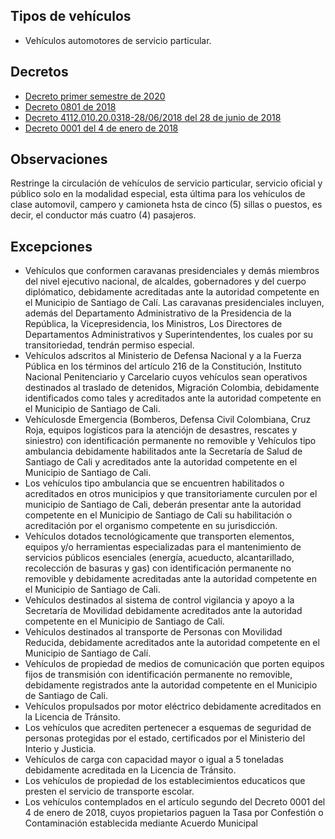 ## Tipos de vehículos

- Vehículos automotores de servicio particular.

## Decretos

- [Decreto primer semestre de 2020](https://www.cali.gov.co/movilidad/loader.php?lServicio=Tools2&lTipo=descargas&lFuncion=descargar&idFile=43453)
- [Decreto 0801 de 2018](http://www.cali.gov.co/movilidad/loader.php?lServicio=Tools2&lTipo=descargas&lFuncion=descargar&idFile=32835)
- [Decreto 4112.010.20.0318-28/06/2018 del 28 de junio de 2018](http://www.cali.gov.co/aplicaciones/boletin_publicaciones/imagenes_documentos/documentoId11660.pdf)
- [Decreto 0001 del 4 de enero de 2018](http://www.cali.gov.co/movilidad/loader.php?lServicio=Tools2&lTipo=descargas&lFuncion=descargar&idFile=25496)

## Observaciones

Restringe la circulación de vehículos de servicio particular, servicio oficial y público solo en la modalidad especial, esta última para los vehículos de clase automovil, campero y camioneta hsta de cinco (5) sillas o puestos, es decir, el conductor más cuatro (4) pasajeros.

## Excepciones

- Vehículos que conformen caravanas presidenciales y demás miembros del nivel ejecutivo nacional, de alcaldes, gobernadores y del cuerpo diplómatico, debidamente acreditadas ante la autoridad competente en el Municipio de Santiago de Calí. Las caravanas presidenciales incluyen, además del Departamento Administrativo de la Presidencia de la República, la Vicepresidencia, los Ministros, Los Directores de Departamentos Administrativos y Superintendentes, los cuales por su transitoriedad, tendrán permiso especial.
- Vehículos adscritos al Ministerio de Defensa Nacional y a la Fuerza Pública en los términos del artículo 216 de la Constitución, Instituto Nacional Penitenciario y Carcelario cuyos vehículos sean operativos destinados al traslado de detenidos, Migración Colombia, debidamente identificados como tales y acreditados ante la autoridad competente en el Municipio de Santiago de Cali.
- Vehículosde Emergencia (Bomberos, Defensa Civil Colombiana, Cruz Roja, equipos logísticos para la atenciójn de desastres, rescates y siniestro) con identificación permanente no removible y Vehículos tipo ambulancia debidamente habilitados ante la Secretaría de Salud de Santiago de Cali y acreditados ante la autoridad competente en el Municipio de Santiago de Cali.
- Los vehículos tipo ambulancia que se encuentren habilitados o acreditados en otros municipios y que transitoriamente curculen por el municipio de Santiago de Cali, deberán presentar ante la autoridad competente en el Municipio de Santiago de Cali su habilitación o acreditación por el organismo competente en su jurisdicción.
- Vehículos dotados tecnológicamente que transporten elementos, equipos y/o herramientas especializadas para el mantenimiento de servicios públicos esenciales (energía, acueducto, alcantarillado, recolección de basuras y gas) con identificación permanente no removible y debidamente acreditadas ante la autoridad competente en el Municipio de Santiago de Cali.
- Vehículos destinados al sistema de control vigilancia y apoyo a la Secretaría de Movilidad debidamente acreditados ante la autoridad competente en el Municipio de Santiago de Calí.
- Vehículos destinados al transporte de Personas con Movilidad Reducida, debidamente acreditados ante la autoridad competente en el Municipio de Santiago de Calí.
- Vehículos de propiedad de medios de comunicación que porten equipos fijos de transmisión con identificación permanente no removible, debidamente registrados ante la autoridad competente en el Municipio de Santiago de Cali.
- Vehículos propulsados por motor eléctrico debidamente acreditados en la Licencia de Tránsito.
- Los vehículos que acrediten pertenecer a esquemas de seguridad de personas protegidas por el estado, certificados por el Ministerio del Interio y Justicia.
- Vehículos de carga con capacidad mayor o igual a 5 toneladas debidamente acreditada en la Licencia de Tránsito.
- Los vehículos de propiedad de los establecimientos educaticos que presten el servicio de transporte escolar.
- Los vehículos contemplados en el artículo segundo del Decreto 0001 del 4 de enero de 2018, cuyos propietarios paguen la Tasa por Confestión o Contaminación establecida mediante Acuerdo Municipal
